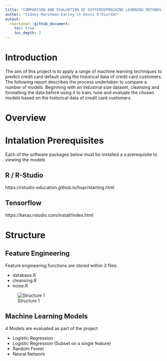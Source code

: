 ```yaml
---
title: "COMPARISON AND EVALUATION OF DIFFERENTMACHINE LEARNING METHODS AT PREDICTINGCREDIT CARD DEFAULT"
author: "Sidney Harshman-Earley \n Denis O’Riordan"
output:
  rmarkdown::github_document:
    toc: true
    toc_depth: 2
---
```


# Introduction

The aim of this project is to apply a range of machine learning techniques to predict credit card default using the historical data of credit card customers. The following report describes the process undertaken to compare a number of models. Beginning with an industrial size dataset, cleansing and formatting the data before using it to train, tune and evaluate the chosen models based on the historical data of credit card customers.

# Overview

# Intalation Prerequisites 

Each of the software packages below must be installed a a prerequisite to viewing the models

## R / R-Studio

https://rstudio-education.github.io/hopr/starting.html

## Tensorflow

https://keras.rstudio.com/install/index.html


# Structure

## Feature Engineering

Feature engineering functions are stored within 3 files:

* database.R
* cleansing.R
* noise.R

![Structure 1](readme/images/structure1.png)

## Machine Learning Models

4 Models are evaluated as part of the project

* Logistic Regression 
* Logistic Regression (Subset on a single feature)
* Random Forest
* Neural Network


